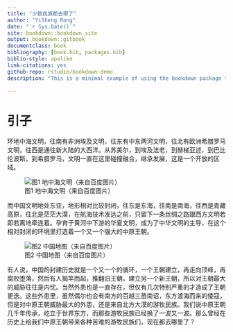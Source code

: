 --- 
title: "少数民族都去哪了"
author: "YiSheng Rong"
date: "`r Sys.Date()`"
site: bookdown::bookdown_site
output: bookdown::gitbook
documentclass: book
bibliography: [book.bib, packages.bib]
biblio-style: apalike
link-citations: yes
github-repo: rstudio/bookdown-demo
description: "This is a minimal example of using the bookdown package to write a book. The output format for this example is bookdown::gitbook."

---

# 引子


环地中海文明，往南有非洲埃及文明，往东有中东两河文明，往北有欧洲希腊罗马文明，往西是通往新大陆的大西洋。从苏美尔，到埃及法老，到赫梯亚述，到巴比伦波斯，到希腊罗马，文明一直在这里碰撞融合，继承发展，这是一个开放的区域。

![图1 地中海文明（来自百度图片）](1.jpg)



而中国文明地处东亚，地形相对比较封闭，往东是东海，往南是南海，往西是青藏高原，往北是茫茫大漠，在航海技术发达之前，只留下一条丝绸之路跟西方文明若即若离地牵连着。孕育于黄河中下游的华夏文明，成为了中华文明的主导，在这个相对封闭的环境里打造着一个又一个强大的中原王朝。

 ![图2 中国地图（来自百度图片）](2.jpg)


有人说，中国的封建历史就是一个又一个的循环，一个王朝建立，再走向顶峰，再腐败堕落，然后有人揭竿而起，推翻旧王朝，建立另一个新王朝，所以对王朝最大的威胁往往是内忧。当然外患也是一直存在，但仅有几次特别严重的才造成了王朝更迭。这些外患里，虽然偶尔也会有南方的百越三苗南诏，东方渡海而来的倭寇，但是对中原王朝威胁最大的外患，还是来自北方大漠的游牧民族。我们说中原王朝几千年传承，屹立于世界东方，而那些游牧民族已经换了一波又一波。那么曾经在历史上给我们中原王朝带来各种苦难的游牧民族们，现在都去哪里了？





